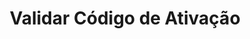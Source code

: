 ---
title: "Validar Código de Ativação"
api: "POST https://regis.app.byefive.com.br/rest/activation-codes/validate"
description: "Valida um código de ativação enviado"
---